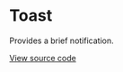 # Toast

Provides a brief notification.

[View source code](https://github.com/Spendesk/grapes/tree/master/src/components/Toast)
